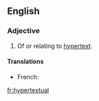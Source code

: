 ==English==
===Adjective===
{{en-adj}}
# Of or relating to [[hypertext]].

====Translations====
* French: {{t+|fr|hypertextuel}}


[[fr:hypertextual]]